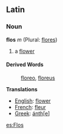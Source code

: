 ==Latin==
===Noun===
'''flos''' ''m'' (Plural: [[flores]])

#a [[flower]]
====Derived Words====
:[[floreo]], [[floreus]]

'''Translations'''

*[[English]]: [[flower]]
*[[French]]: [[fleur]]
*[[Greek]]: [[anthe|&aacute;nth[e]]]




[[es:Flos]]